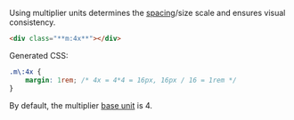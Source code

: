 Using multiplier units determines the [spacing](/docs/spacing)/size scale and ensures visual consistency.
```html
<div class="**m:4x**"></div>
```
Generated CSS:
```css
.m\:4x {
    margin: 1rem; /* 4x = 4*4 = 16px, 16px / 16 = 1rem */
}
```
By default, the multiplier [base unit](/docs/configuration#baseunit) is 4.